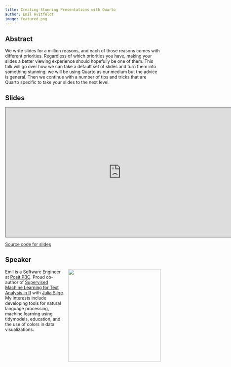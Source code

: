 ```yaml
---
title: Creating Stunning Presentations with Quarto
author: Emil Hvitfeldt
image: featured.png
---
```


## Abstract

We write slides for a million reasons, and each of those reasons comes with different priorities.
Regardless of which priorities you have, making your slides a better viewing experience should hopefully be one of them.
This talk will go over how we can take a default set of slides and turn them into something stunning.
we will be using Quarto as our medium but the advice is general.
Then we continue with a number of tips and tricks that are Quarto specific to take your slides to the next level.

## Slides

```{=html}
<iframe class="slide-deck" src=" https://emilhvitfeldt.github.io/talk-jsm-stunning-presentations/" height="420" width="747" style="border: 1px solid #2e3846;"></iframe>
```
[Source code for slides](https://github.com/EmilHvitfeldt/talk-jsm-stunning-presentations.)

## Speaker

![](emil.png){style="float: right; padding-left: 10px;" fig-alt="Photo of Emil Hvitfeldt" width="300"}

Emil is a Software Engineer at [Posit PBC](https://posit.co/). Proud co-author of [Supervised Machine Learning for Text Analysis in R](https://smltar.com/) with [Julia Silge](https://juliasilge.com/).
My interests include developing tools for natural language processing, machine learning using tidymodels, education, and the use of colors in data visualizations.
